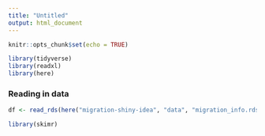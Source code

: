 ```yaml
---
title: "Untitled"
output: html_document
---
```


```r
knitr::opts_chunk$set(echo = TRUE)

library(tidyverse)
library(readxl)
library(here)
```

### Reading in data

```r

df <- read_rds(here("migration-shiny-idea", "data", "migration_info.rds"))

```


```r
library(skimr)
```

